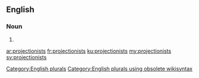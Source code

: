 ==English==

===Noun===
{{head|en}}

# {{plural of|projectionist}}

[[Category:English plurals]][[Category:English plurals using obsolete wikisyntax]]

[[ar:projectionists]]
[[fr:projectionists]]
[[ku:projectionists]]
[[my:projectionists]]
[[sv:projectionists]]